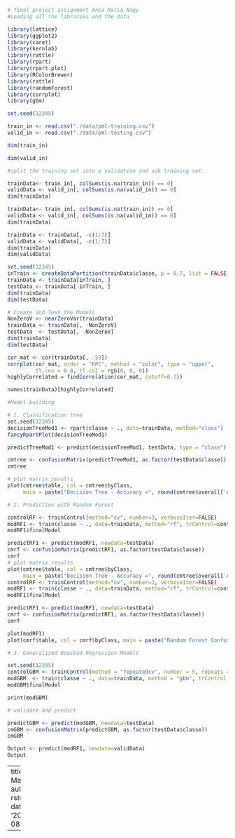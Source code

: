 
```r
# final project assignment Anca Maria Nagy
#Loading all the libraries and the data

library(lattice)
library(ggplot2)
library(caret)
library(kernlab)
library(rattle)
library(rpart)
library(rpart.plot)
library(RColorBrewer)
library(rattle)
library(randomForest)
library(corrplot)
library(gbm)

set.seed(12345)

train_in <- read.csv("./data/pml-training.csv")
valid_in <- read.csv("./data/pml-testing.csv")

dim(train_in)

dim(valid_in)

#split the training set into a validation and sub training set.

trainData<- train_in[, colSums(is.na(train_in)) == 0]
validData <- valid_in[, colSums(is.na(valid_in)) == 0]
dim(trainData)

trainData<- train_in[, colSums(is.na(train_in)) == 0]
validData <- valid_in[, colSums(is.na(valid_in)) == 0]
dim(trainData)

trainData <- trainData[, -c(1:7)]
validData <- validData[, -c(1:7)]
dim(trainData)
dim(validData)

set.seed(12345) 
inTrain <- createDataPartition(trainData$classe, p = 0.7, list = FALSE)
trainData <- trainData[inTrain, ]
testData <- trainData[-inTrain, ]
dim(trainData)
dim(testData)

# Create and Test the Models 
NonZeroV <- nearZeroVar(trainData)
trainData <- trainData[, -NonZeroV]
testData  <- testData[, -NonZeroV]
dim(trainData)
dim(testData)

cor_mat <- cor(trainData[, -53])
corrplot(cor_mat, order = "FPC", method = "color", type = "upper", 
         tl.cex = 0.8, tl.col = rgb(0, 0, 0))
highlyCorrelated = findCorrelation(cor_mat, cutoff=0.75)

names(trainData)[highlyCorrelated]

#Model building

# 1. Classification tree
set.seed(12345)
decisionTreeMod1 <- rpart(classe ~ ., data=trainData, method="class")
fancyRpartPlot(decisionTreeMod1)

predictTreeMod1 <- predict(decisionTreeMod1, testData, type = "class")

cmtree <- confusionMatrix(predictTreeMod1, as.factor(testData$classe))
cmtree

# plot matrix results
plot(cmtree$table, col = cmtree$byClass, 
     main = paste("Decision Tree - Accuracy =", round(cmtree$overall['Accuracy'], 4)))

# 2. Prediction with Random Forest

controlRF <- trainControl(method="cv", number=3, verboseIter=FALSE)
modRF1 <- train(classe ~ ., data=trainData, method="rf", trControl=controlRF)
modRF1$finalModel

predictRF1 <- predict(modRF1, newdata=testData)
cmrf <- confusionMatrix(predictRF1, as.factor(testData$classe))
cmrf
# plot matrix results
plot(cmtree$table, col = cmtree$byClass, 
     main = paste("Decision Tree - Accuracy =", round(cmtree$overall['Accuracy'], 4)))
controlRF <- trainControl(method="cv", number=3, verboseIter=FALSE)
modRF1 <- train(classe ~ ., data=trainData, method="rf", trControl=controlRF)
modRF1$finalModel

predictRF1 <- predict(modRF1, newdata=testData)
cmrf <- confusionMatrix(predictRF1, as.factor(testData$classe))
cmrf

plot(modRF1)
plot(cmrf$table, col = cmrf$byClass, main = paste("Random Forest Confusion Matrix: Accuracy =", round(cmrf$overall['Accuracy'], 4)))

# 3. Generalized Boosted Regression Models

set.seed(12345)
controlGBM <- trainControl(method = "repeatedcv", number = 5, repeats = 1)
modGBM  <- train(classe ~ ., data=trainData, method = "gbm", trControl = controlGBM, verbose = FALSE)
modGBM$finalModel

print(modGBM)

# validate and predict 

predictGBM <- predict(modGBM, newdata=testData)
cmGBM <- confusionMatrix(predictGBM, as.factor(testData$classe))
cmGBM

Output <- predict(modRF1, newdata=validData)
Output
```



---
title: MainPML.R
author: rstudio
date: '2022-08-18'

---
